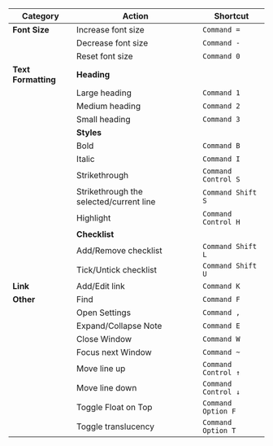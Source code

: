 | **Category**      | **Action**                               | **Shortcut**            |
|-------------------|------------------------------------------|-------------------------|
| **Font Size**      | Increase font size                       | `Command =`             |
|                   | Decrease font size                       | `Command -`             |
|                   | Reset font size                          | `Command 0`             |
| **Text Formatting**| **Heading**                             |                         |
|                   | Large heading                            | `Command 1`             |
|                   | Medium heading                           | `Command 2`             |
|                   | Small heading                            | `Command 3`             |
|                   | **Styles**                               |                         |
|                   | Bold                                     | `Command B`             |
|                   | Italic                                   | `Command I`             |
|                   | Strikethrough                            | `Command Control S`     |
|                   | Strikethrough the selected/current line  | `Command Shift S`       |
|                   | Highlight                                | `Command Control H`     |
|                   | **Checklist**                            |                         |
|                   | Add/Remove checklist                     | `Command Shift L`       |
|                   | Tick/Untick checklist                    | `Command Shift U`       |
| **Link**          | Add/Edit link                            | `Command K`             |
| **Other**         | Find                                     | `Command F`             |
|                   | Open Settings                            | `Command ,`             |
|                   | Expand/Collapse Note                     | `Command E`             |
|                   | Close Window                             | `Command W`             |
|                   | Focus next Window                        | `Command ~`             |
|                   | Move line up                             | `Command Control ↑`     |
|                   | Move line down                           | `Command Control ↓`     |
|                   | Toggle Float on Top                      | `Command Option F`      |
|                   | Toggle translucency                      | `Command Option T`      |